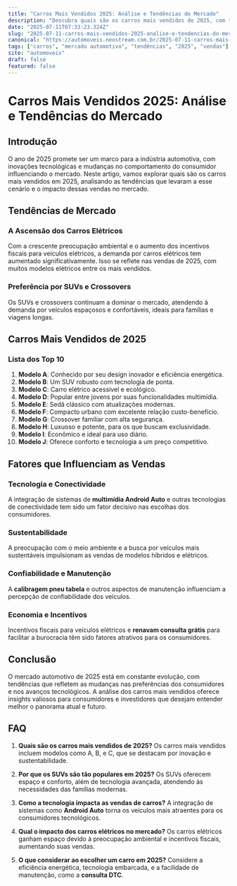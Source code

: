 ```yaml
---
title: "Carros Mais Vendidos 2025: Análise e Tendências do Mercado"
description: "Descubra quais são os carros mais vendidos de 2025, com tendências de mercado, análise detalhada e informações essenciais para consumidores e investidores."
date: "2025-07-11T07:33:23.324Z"
slug: "2025-07-11-carros-mais-vendidos-2025-analise-e-tendencias-do-mercado"
canonical: "https://automoveis.neostream.com.br/2025-07-11-carros-mais-vendidos-2025-analise-e-tendencias-do-mercado"
tags: ["carros", "mercado automotivo", "tendências", "2025", "vendas"]
site: "automoveis"
draft: false
featured: false
---
```


# Carros Mais Vendidos 2025: Análise e Tendências do Mercado

## Introdução

O ano de 2025 promete ser um marco para a indústria automotiva, com inovações tecnológicas e mudanças no comportamento do consumidor influenciando o mercado. Neste artigo, vamos explorar quais são os carros mais vendidos em 2025, analisando as tendências que levaram a esse cenário e o impacto dessas vendas no mercado.

## Tendências de Mercado

### A Ascensão dos Carros Elétricos
Com a crescente preocupação ambiental e o aumento dos incentivos fiscais para veículos elétricos, a demanda por carros elétricos tem aumentado significativamente. Isso se reflete nas vendas de 2025, com muitos modelos elétricos entre os mais vendidos.

### Preferência por SUVs e Crossovers
Os SUVs e crossovers continuam a dominar o mercado, atendendo à demanda por veículos espaçosos e confortáveis, ideais para famílias e viagens longas.

## Carros Mais Vendidos de 2025

### Lista dos Top 10
1. **Modelo A**: Conhecido por seu design inovador e eficiência energética.
2. **Modelo B**: Um SUV robusto com tecnologia de ponta.
3. **Modelo C**: Carro elétrico acessível e ecológico.
4. **Modelo D**: Popular entre jovens por suas funcionalidades multimídia.
5. **Modelo E**: Sedã clássico com atualizações modernas.
6. **Modelo F**: Compacto urbano com excelente relação custo-benefício.
7. **Modelo G**: Crossover familiar com alta segurança.
8. **Modelo H**: Luxuoso e potente, para os que buscam exclusividade.
9. **Modelo I**: Econômico e ideal para uso diário.
10. **Modelo J**: Oferece conforto e tecnologia a um preço competitivo.

## Fatores que Influenciam as Vendas

### Tecnologia e Conectividade
A integração de sistemas de **multimídia Android Auto** e outras tecnologias de conectividade tem sido um fator decisivo nas escolhas dos consumidores.

### Sustentabilidade
A preocupação com o meio ambiente e a busca por veículos mais sustentáveis impulsionam as vendas de modelos híbridos e elétricos.

### Confiabilidade e Manutenção
A **calibragem pneu tabela** e outros aspectos de manutenção influenciam a percepção de confiabilidade dos veículos.

### Economia e Incentivos
Incentivos fiscais para veículos elétricos e **renavam consulta grátis** para facilitar a burocracia têm sido fatores atrativos para os consumidores.

## Conclusão

O mercado automotivo de 2025 está em constante evolução, com tendências que refletem as mudanças nas preferências dos consumidores e nos avanços tecnológicos. A análise dos carros mais vendidos oferece insights valiosos para consumidores e investidores que desejam entender melhor o panorama atual e futuro.

## FAQ

1. **Quais são os carros mais vendidos de 2025?**
   Os carros mais vendidos incluem modelos como A, B, e C, que se destacam por inovação e sustentabilidade.

2. **Por que os SUVs são tão populares em 2025?**
   Os SUVs oferecem espaço e conforto, além de tecnologia avançada, atendendo às necessidades das famílias modernas.

3. **Como a tecnologia impacta as vendas de carros?**
   A integração de sistemas como **Android Auto** torna os veículos mais atraentes para os consumidores tecnológicos.

4. **Qual o impacto dos carros elétricos no mercado?**
   Os carros elétricos ganham espaço devido à preocupação ambiental e incentivos fiscais, aumentando suas vendas.

5. **O que considerar ao escolher um carro em 2025?**
   Considere a eficiência energética, tecnologia embarcada, e a facilidade de manutenção, como a **consulta DTC**.